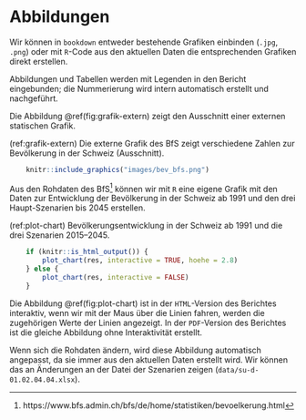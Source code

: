 # Abbildungen

Wir können in `bookdown` entweder bestehende Grafiken einbinden (`.jpg`, `.png`) oder mit `R`-Code aus den aktuellen Daten die entsprechenden Grafiken direkt erstellen.

Abbildungen und Tabellen werden mit Legenden in den Bericht eingebunden; die Nummerierung wird intern automatisch erstellt und nachgeführt. 

Die  Abbildung \@ref(fig:grafik-extern) zeigt den Ausschnitt einer externen statischen Grafik.

(ref:grafik-extern) Die externe Grafik des BfS zeigt verschiedene Zahlen zur Bevölkerung in der Schweiz (Ausschnitt).

```r

    knitr::include_graphics("images/bev_bfs.png")
```


Aus den Rohdaten des BfS^[https://www.bfs.admin.ch/bfs/de/home/statistiken/bevoelkerung.html] können wir mit `R`  eine eigene Grafik mit den Daten zur Entwicklung der Bevölkerung in der Schweiz ab 1991 und den drei Haupt-Szenarien  bis 2045 erstellen.

(ref:plot-chart)  Bevölkerungsentwicklung in der Schweiz ab 1991 und die drei Szenarien 2015--2045.

```r
    if (knitr::is_html_output()) {
        plot_chart(res, interactive = TRUE, hoehe = 2.8)
    } else {
        plot_chart(res, interactive = FALSE)
    }
```

Die Abbildung \@ref(fig:plot-chart) ist in der `HTML`-Version des Berichtes interaktiv, wenn wir mit der Maus über die Linien fahren, werden die zugehörigen Werte der Linien angezeigt. In der `PDF`-Version des Berichtes ist die gleiche Abbildung ohne Interaktivität erstellt.

Wenn sich die Rohdaten ändern, wird diese Abbildung automatisch angepasst, da sie immer aus den aktuellen Daten erstellt wird. Wir können das an Änderungen an der Datei der Szenarien zeigen (`data/su-d-01.02.04.04.xlsx`).
